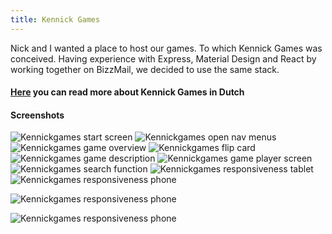 ```yaml
---
title: Kennick Games
---
```


Nick and I wanted a place to host our games. To which Kennick Games was conceived. Having experience with Express, Material Design and React by working together on BizzMail, we decided to use the same stack.

#### <a href="/KennickGames/KennickgamesPortfolio.pdf" target="_blank">Here</a> you can read more about Kennick Games in Dutch

#### Screenshots

<Image src="/KennickGames/Acrobat_2022-01-21_12-23-59.png" alt="Kennickgames start screen" width={1432} height={723} />
<Image src="/KennickGames/Acrobat_2022-01-21_12-24-21.png" alt="Kennickgames open nav menus" width={1431} height={722} />
<Image src="/KennickGames/Acrobat_2022-01-21_12-24-39.png" alt="Kennickgames game overview" width={1432} height={724} />
<Image src="/KennickGames/Acrobat_2022-01-21_12-24-58.png" alt="Kennickgames flip card" width={1431} height={627} />
<Image src="/KennickGames/Acrobat_2022-01-21_12-25-14.png" alt="Kennickgames game description" width={1431} height={590} />
<Image src="/KennickGames/Acrobat_2022-01-21_12-25-38.png" alt="Kennickgames game player screen" width={1432} height={723} />
<Image src="/KennickGames/Acrobat_2022-01-21_12-25-51.png" alt="Kennickgames search function" width={1432} height={724} />
<Image src="/KennickGames/Acrobat_2022-01-21_12-26-42.png" alt="Kennickgames responsiveness tablet" width={1431} height={723} />
<Image src="/KennickGames/Acrobat_2022-01-21_12-27-17.png" alt="Kennickgames responsiveness phone" width={1431} height={722} />
<p><Image src="/KennickGames/Acrobat_2022-01-21_12-27-44.png" alt="Kennickgames responsiveness phone" width={339} height={769} /></p>
<p><Image src="/KennickGames/Acrobat_2022-01-21_12-27-58.png" alt="Kennickgames responsiveness phone" width={327} height={768} /></p>
